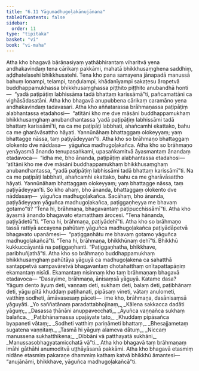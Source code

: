 ```yaml
---
title: "6.11 Yāgumadhugoḷakānujānana"
tableOfContents: false
sidebar:
  order: 11
type: "tipitaka"
basket: "vi"
book: "vi-maha"
---
```



<DynamicBreadcrumb />

<Division number="282" book="vi-maha" e="ch" v="3" p="314">

<Paragraph number="1278" book="vi-maha">
Atha kho bhagavā bārāṇasiyaṃ yathābhirantaṃ viharitvā yena andhakavindaṃ tena cārikaṃ pakkāmi, mahatā bhikkhusaṃghena saddhiṃ, aḍḍhatelasehi bhikkhusatehi. Tena kho pana samayena jānapadā manussā bahuṃ loṇampi, telampi, taṇḍulampi, khādanīyampi sakaṭesu āropetvā buddhappamukhassa bhikkhusaṃghassa piṭṭhito piṭṭhito anubandhā honti—  “yadā paṭipāṭiṃ labhissāma tadā bhattaṃ karissāmā”ti, pañcamattāni ca vighāsādasatāni.
</Paragraph>

<Paragraph number="1279" book="vi-maha">
Atha kho bhagavā anupubbena cārikaṃ caramāno yena andhakavindaṃ tadavasari. Atha kho aññatarassa brāhmaṇassa paṭipāṭiṃ alabhantassa etadahosi—  “atītāni kho me dve māsāni buddhappamukhaṃ bhikkhusaṃghaṃ anubandhantassa ‘yadā paṭipāṭiṃ labhissāmi tadā bhattaṃ karissāmī’ti, na ca me paṭipāṭi labbhati, ahañcamhi ekattako, bahu ca me gharāvāsattho hāyati. Yannūnāhaṃ bhattaggaṃ olokeyyaṃ; yaṃ bhattagge nāssa, taṃ paṭiyādeyyan”ti. Atha kho so brāhmaṇo bhattaggaṃ olokento dve nāddasa—  yāguñca madhugoḷakañca. Atha kho so brāhmaṇo yenāyasmā ānando tenupasaṅkami, upasaṅkamitvā āyasmantaṃ ānandaṃ etadavoca—  “idha me, bho ānanda, paṭipāṭiṃ alabhantassa etadahosi—  ‘atītāni kho me dve māsāni buddhappamukhaṃ bhikkhusaṃghaṃ anubandhantassa, “yadā paṭipāṭiṃ labhissāmi tadā bhattaṃ karissāmī”ti. Na ca me paṭipāṭi labbhati, ahañcamhi ekattako, bahu ca me gharāvāsattho hāyati. Yannūnāhaṃ bhattaggaṃ olokeyyaṃ; yaṃ bhattagge nāssa, taṃ paṭiyādeyyan’ti. So kho ahaṃ, bho ānanda, bhattaggaṃ olokento dve nāddasaṃ—  yāguñca madhugoḷakañca. Sacāhaṃ, bho ānanda, paṭiyādeyyaṃ yāguñca madhugoḷakañca, paṭiggaṇheyya me bhavaṃ gotamo”ti? “Tena hi, brāhmaṇa, bhagavantaṃ paṭipucchissāmī”ti. Atha kho āyasmā ānando bhagavato etamatthaṃ ārocesi. “Tena hānanda, paṭiyādetū”ti. “Tena hi, brāhmaṇa, paṭiyādehī”ti.
</Paragraph>

<Paragraph number="1280" book="vi-maha">
Atha kho so brāhmaṇo tassā rattiyā accayena pahūtaṃ yāguñca madhugoḷakañca paṭiyādāpetvā bhagavato upanāmesi—  “paṭiggaṇhātu me bhavaṃ gotamo yāguñca madhugoḷakañcā”ti. “Tena hi, brāhmaṇa, bhikkhūnaṃ dehī”ti. Bhikkhū kukkuccāyantā na paṭiggaṇhanti. “Paṭiggaṇhatha, bhikkhave, paribhuñjathā”ti. Atha kho so brāhmaṇo buddhappamukhaṃ bhikkhusaṃghaṃ pahūtāya yāguyā ca madhugoḷakena ca sahatthā santappetvā sampavāretvā bhagavantaṃ dhotahatthaṃ onītapattapāṇiṃ ekamantaṃ nisīdi. Ekamantaṃ nisinnaṃ kho taṃ brāhmaṇaṃ bhagavā etadavoca—
</Paragraph>

<Paragraph number="1281" book="vi-maha">
“Dasayime, brāhmaṇa, ānisaṃsā yāguyā. Katame dasa? Yāguṃ dento āyuṃ deti, vaṇṇaṃ deti, sukhaṃ deti, balaṃ deti, paṭibhānaṃ deti, yāgu pītā khuddaṃ paṭihanati, pipāsaṃ vineti, vātaṃ anulometi, vatthiṃ sodheti, āmāvasesaṃ pāceti—  ime kho, brāhmaṇa, dasānisaṃsā yāguyāti.
</Paragraph>

<Paragraph number="1282" type="verses" book="vi-maha">
_Yo saññatānaṃ paradattabhojinaṃ,_  
_Kālena sakkacca dadāti yāguṃ;_  
_Dasassa ṭhānāni anuppavecchati,_  
_Āyuñca vaṇṇañca sukhaṃ balañca._  

</Paragraph>

<Paragraph number="1283" type="verses" book="vi-maha">
_Paṭibhānamassa upajāyate tato,_  
_Khuddaṃ pipāsañca byapaneti vātaṃ;_  
_Sodheti vatthiṃ pariṇāmeti bhattaṃ,_  
_Bhesajjametaṃ sugatena vaṇṇitaṃ._  

</Paragraph>

<Paragraph number="1284" type="verses" book="vi-maha">
_Tasmā hi yāguṃ alameva dātuṃ,_  
_Niccaṃ manussena sukhatthikena;_  
_Dibbāni vā patthayatā sukhāni,_  
_Manussasobhagyatamicchatā vā”ti._  

</Paragraph>

<Paragraph number="1285" book="vi-maha">
Atha kho bhagavā taṃ brāhmaṇaṃ imāhi gāthāhi anumoditvā uṭṭhāyāsanā pakkāmi. Atha kho bhagavā etasmiṃ nidāne etasmiṃ pakaraṇe dhammiṃ kathaṃ katvā bhikkhū āmantesi—  “anujānāmi, bhikkhave, yāguñca madhugoḷakañcā”ti.
</Paragraph>
</Division>